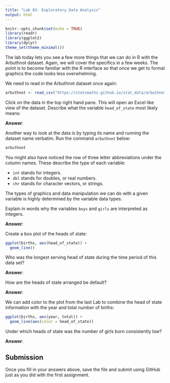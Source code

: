 ```yaml
---
title: "Lab 03: Exploratory Data Analysis"
output: html
---
```


```r
knitr::opts_chunk$set(echo = TRUE)
library(readr)
library(ggplot2)
library(dplyr)
theme_set(theme_minimal())
```

The lab today lets you see a few more things that we can do in R with the
Arbuthnot dataset. Again, we will cover the specifics in a few weeks. The
point is to become familiar with the R interface so that once we get to
formal graphics the code looks less overwhelming.

We need to read in the Arbuthnot dataset once again:

```r
arbuthnot <- read_csv("https://statsmaths.github.io/stat_data/arbuthnot.csv")
```

Click on the data in the top right hand pane. This will open an Excel
like view of the dataset. Describe what the variable `head_of_state` most
likely means:

**Answer**:

Another way to look at the data is by typing its name and running the
dataset name verbatim. Run the command `arbuthnot` below:

```r
arbuthnot
```

You might also have noticed the row of three letter abbreviations under
the column names. These describe the type of each variable:

- `int` stands for integers.
- `dbl` stands for doubles, or real numbers.
- `chr` stands for character vectors, or strings.

The types of graphics and data manipulation we can do with a given
variable is highly determined by the variable data types.

Explain in words why the variables `boys` and `girls` are interpreted as
integers.

**Answer**:

Create a box plot of the heads of state:

```r
ggplot(births, aes(head_of_state)) +
  geom_line()
```

Who was the longest serving head of state during the time period of this
data set?

**Answer**:

How are the heads of state arranged be default?

**Answer**:

We can add color to the plot from the last Lab to combine the head of state
information with the year and total number of births: 

```r
ggplot(births, aes(year, total)) +
  geom_line(aes(color = head_of_state))
```

Under which heads of state was the number of girls born consistently low?

**Answer**:

## Submission

Once you fill in your answers above, save the file and submit using GitHub just
as you did with the first assignment.
